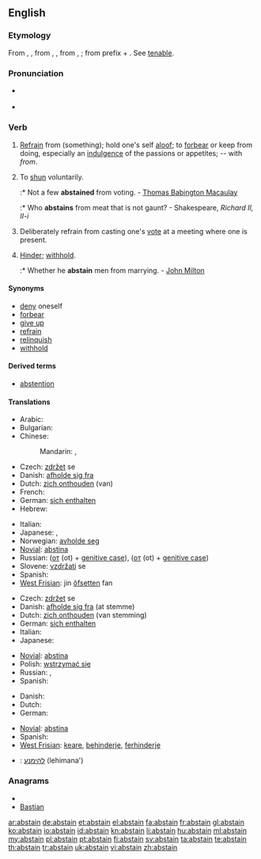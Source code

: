 ==English==

===Etymology===
From {{etyl|enm}} {{term|absteynen|lang=enm}}, {{term|abstenen|lang=enm}}, from {{etyl|fro}} {{term|astenir|lang=fro}}, {{term|abstenir|lang=fro}}, from {{etyl|la}} {{term|abstinere|lang=la}}, {{term|abstentum||keep or refrain from|lang=la}}; from prefix {{term|abs-|from|lang=la}} + {{term|tenere|hold|lang=la}}. See [[tenable]].

===Pronunciation===
* {{a|RP}} {{IPA|/əbˈsteɪn/}}
* {{rhymes|eɪn}}

===Verb===
{{en-verb}}

# {{intransitive}} [[refrain|Refrain]] from (something); hold one's self [[aloof]]; to [[forbear]] or keep from doing, especially an [[indulgence]] of the passions or appetites; -- with ''from''.
# {{intransitive}} To [[shun]] voluntarily.
#:* Not a few '''abstained''' from voting. - [[w:Thomas Babington Macaulay|Thomas Babington Macaulay]]
#:* Who '''abstains''' from meat that is not gaunt? - Shakespeare, ''Richard II, II-i''
# {{intransitive}} Deliberately refrain from casting one's [[vote]] at a meeting where one is present.
# {{transitive}} [[hinder|Hinder]]; [[withhold]].
#:* Whether he '''abstain''' men from marrying. - [[w:John Milton|John Milton]]

====Synonyms====
* [[deny]] oneself
* [[forbear]]
* [[give up]]
* [[refrain]]
* [[relinquish]]
* [[withhold]]

====Derived terms====
* [[abstention]]

====Translations====
{{trans-top|refrain from}}
* Arabic: {{t|ar|امتنع|tr=imtana`a}}
* Bulgarian: {{t|bg|въздържам се}}
* Chinese:
*: Mandarin: {{t-|cmn|避免|tr=bìmiǎn|sc=Hani}},  {{t|cmn|戒除|tr=jièchú|sc=Hani}}
* Czech: [[zdržet]] se
* Danish: [[afholde sig fra]]
* Dutch: [[zich onthouden]] (van)
* French: {{t+|fr|s'abstenir}}
* German: [[sich enthalten]]
* Hebrew: {{t-|he|התנזר|hith'nazer}}
{{trans-mid}}
* Italian: {{t-|it|astenersi}}
* Japanese: {{t|ja|慎む|tr=tsutsushimu}}, {{t|ja|差し控える|tr=sashihikaeru}}
* Norwegian: [[avholde seg]]
* [[Novial]]: [[abstina]]
* Russian: {{t|ru|воздержаться|tr=vozderžát'sja}} ([[от]] (ot) + [[genitive case]]),  {{qualifier|imperfective}} {{t|ru|воздерживаться|tr=vozdérživat'sja}} ([[от]] (ot) + [[genitive case]])
* Slovene: [[vzdržati]] se
* Spanish: {{t+|es|abstenerse}}
* [[West Frisian]]: jin [[ôfsetten]] fan
{{trans-bottom}}

{{trans-top|refrain from voting}}
* Czech: [[zdržet]] se
* Danish: [[afholde sig fra]] (at stemme)
* Dutch: [[zich onthouden]] (van stemming)
* German: [[sich enthalten]]
* Italian: {{t-|it|astenersi}}
* Japanese: {{t|ja|投票を棄権する|tr=tōhyōo kikensuru}}
{{trans-mid}}
* [[Novial]]: [[abstina]]
* Polish: [[wstrzymać się]]
* Russian: {{t|ru|воздержаться|tr=vozderžát'sja}},  {{qualifier|imperfective}} {{t|ru|воздерживаться|tr=vozdérživat'sja}}
* Spanish: {{t+|es|abstenerse}}
{{trans-bottom}}

{{trans-top|hinder, withhold}}
* Danish: {{t-|da|forhindre}}
* Dutch: {{t+|nl|verhinderen}}
* German: {{t+|de|abhalten}}
{{trans-mid}}
* [[Novial]]: [[abstina]]
* Spanish: {{t-|es|retener}}
* [[West Frisian]]: [[keare]], [[behinderje]], [[ferhinderje]]
{{trans-bottom}}

{{checktrans-top}}
* {{ttbc|Hebrew}}: [[להימנע]] (lehimana')
{{checktrans-bottom}}


===Anagrams===
* {{alphagram|aabinst}}
* [[Bastian#English|Bastian]]

[[ar:abstain]]
[[de:abstain]]
[[et:abstain]]
[[el:abstain]]
[[fa:abstain]]
[[fr:abstain]]
[[gl:abstain]]
[[ko:abstain]]
[[io:abstain]]
[[id:abstain]]
[[kn:abstain]]
[[li:abstain]]
[[hu:abstain]]
[[ml:abstain]]
[[my:abstain]]
[[pl:abstain]]
[[pt:abstain]]
[[fi:abstain]]
[[sv:abstain]]
[[ta:abstain]]
[[te:abstain]]
[[th:abstain]]
[[tr:abstain]]
[[uk:abstain]]
[[vi:abstain]]
[[zh:abstain]]